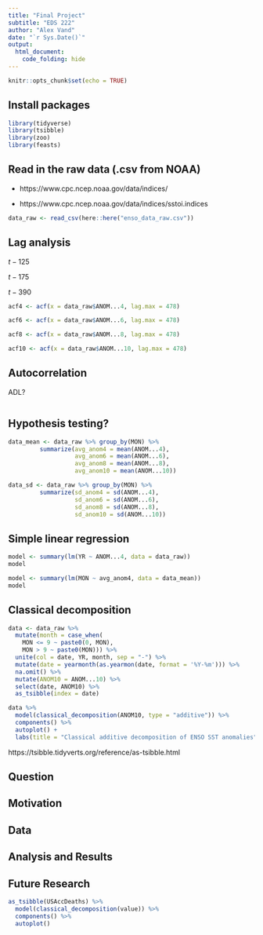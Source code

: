 ```yaml
---
title: "Final Project"
subtitle: "EDS 222"
author: "Alex Vand"
date: "`r Sys.Date()`"
output:
  html_document:
    code_folding: hide
---
```


```r
knitr::opts_chunk$set(echo = TRUE)
```

## Install packages

```r
library(tidyverse)
library(tsibble)
library(zoo)
library(feasts)
```


## Read in the raw data (.csv from NOAA)
- https://www.cpc.ncep.noaa.gov/data/indices/

- https://www.cpc.ncep.noaa.gov/data/indices/sstoi.indices

```r
data_raw <- read_csv(here::here("enso_data_raw.csv"))
```


## Lag analysis

$t-125$

$t-175$

$t-390$

```r
acf4 <- acf(x = data_raw$ANOM...4, lag.max = 478)
```

```r
acf6 <- acf(x = data_raw$ANOM...6, lag.max = 478)
```

```r
acf8 <- acf(x = data_raw$ANOM...8, lag.max = 478)
```

```r
acf10 <- acf(x = data_raw$ANOM...10, lag.max = 478)
```




## Autocorrelation

ADL?

```r

```


## Hypothesis testing?

```r
data_mean <- data_raw %>% group_by(MON) %>%
         summarize(avg_anom4 = mean(ANOM...4),
                   avg_anom6 = mean(ANOM...6),
                   avg_anom8 = mean(ANOM...8),
                   avg_anom10 = mean(ANOM...10))

data_sd <- data_raw %>% group_by(MON) %>%
         summarize(sd_anom4 = sd(ANOM...4),
                   sd_anom6 = sd(ANOM...6),
                   sd_anom8 = sd(ANOM...8),
                   sd_anom10 = sd(ANOM...10))
```


## Simple linear regression

```r
model <- summary(lm(YR ~ ANOM...4, data = data_raw))
model
```

```r
model <- summary(lm(MON ~ avg_anom4, data = data_mean))
model
```


## Classical decomposition

```r
data <- data_raw %>% 
  mutate(month = case_when(
    MON <= 9 ~ paste0(0, MON),
    MON > 9 ~ paste0(MON))) %>%
  unite(col = date, YR, month, sep = "-") %>% 
  mutate(date = yearmonth(as.yearmon(date, format = '%Y-%m'))) %>%
  na.omit() %>%
  mutate(ANOM10 = ANOM...10) %>% 
  select(date, ANOM10) %>% 
  as_tsibble(index = date)
```



```r
data %>%
  model(classical_decomposition(ANOM10, type = "additive")) %>%
  components() %>%
  autoplot() +
  labs(title = "Classical additive decomposition of ENSO SST anomalies")
```

https://tsibble.tidyverts.org/reference/as-tsibble.html

## Question
## Motivation
## Data
## Analysis and Results
## Future Research

```r
as_tsibble(USAccDeaths) %>%
  model(classical_decomposition(value)) %>%
  components() %>% 
  autoplot()
```



